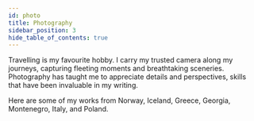 ```yaml
---
id: photo
title: Photography
sidebar_position: 3
hide_table_of_contents: true
---
```


Travelling is my favourite hobby. I carry my trusted camera along my journeys, capturing fleeting moments and breathtaking sceneries. Photography has taught me to appreciate details and perspectives, skills that have been invaluable in my writing.

Here are some of my works from Norway, Iceland, Greece, Georgia, Montenegro, Italy, and Poland.

<MyGallery />